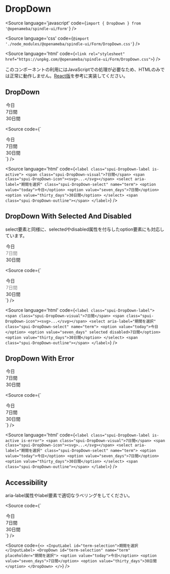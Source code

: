 
# DropDown

<Meta title="Form/DropDown" component={DropDown} />

<Source
  language='javascript'
  code={`import { DropDown } from '@openameba/spindle-ui/Form'`}
/>

<Source
  language='css'
  code={`@import './node_modules/@openameba/spindle-ui/Form/DropDown.css'`}
/>

<Source
  language='html'
  code={`<link rel="stylesheet" href="https://unpkg.com/@openameba/spindle-ui/Form/DropDown.css">`}
/>

<Description>このコンポーネントの利用にはJavaScriptでの処理が必要なため、HTMLのみでは正常に動作しません。[React版](https://github.com/openameba/spindle/tree/main/packages/spindle-ui/src/Form/DropDown.tsx)を参考に実装してください。</Description>

## DropDown

<Preview withSource="open">
  <Story name="DropDown">
    <DropDown aria-label="期間を選択" name="term" {...actions('onClick', 'onChange', 'onInput', 'onFocus', 'onBlur')}>
      <option value="today">今日</option>
      <option value="seven_days">7日間</option>
      <option value="thirty_days">30日間</option>
    </DropDown>
  </Story>
</Preview>

<Source
  code={`
<DropDown aria-label="期間を選択" name="term">
  <option value="today">今日</option>
  <option value="seven_days">7日間</option>
  <option value="thirty_days">30日間</option>
</DropDown>
  `}
/>

<Source
  language='html'
  code={`
<label class="spui-DropDown-label is-active">
  <span class="spui-DropDown-visual">7日間</span>
  <span class="spui-DropDown-icon"><svg>...</svg></span>
  <select aria-label="期間を選択" class="spui-DropDown-select" name="term">
    <option value="today">今日</option>
    <option value="seven_days">7日間</option>
    <option value="thirty_days">30日間</option>
  </select>
  <span class="spui-DropDown-outline"></span>
</label>
  `}
/>

## DropDown With Selected And Disabled

<Description>select要素と同様に、selectedやdisabled属性を付与したoption要素にも対応しています。</Description>

<Preview withSource="open">
  <Story name="DropDown With Selected And Disabled">
    <DropDown aria-label="期間を選択" name="term" {...actions('onClick', 'onChange', 'onInput', 'onFocus', 'onBlur')}>
      <option value="today">今日</option>
      <option value="seven_days" selected disabled>7日間</option>
      <option value="thirty_days">30日間</option>
    </DropDown>
  </Story>
</Preview>

<Source
  code={`
<DropDown aria-label="期間を選択" name="term">
  <option value="today">今日</option>
  <option value="seven_days" selected disabled>7日間</option>
  <option value="thirty_days">30日間</option>
</DropDown>
  `}
/>

<Source
  language='html'
  code={`
<label class="spui-DropDown-label">
  <span class="spui-DropDown-visual">7日間</span>
  <span class="spui-DropDown-icon"><svg>...</svg></span>
  <select aria-label="期間を選択" class="spui-DropDown-select" name="term">
    <option value="today">今日</option>
    <option value="seven_days" selected disabled>7日間</option>
    <option value="thirty_days">30日間</option>
  </select>
  <span class="spui-DropDown-outline"></span>
</label>
  `}
/>

## DropDown With Error

<Preview withSource="open">
  <Story name="DropDown With Error">
    <DropDown aria-label="期間を選択" hasError name="termWithError" {...actions('onClick', 'onChange', 'onInput', 'onFocus', 'onBlur')}>
      <option value="today">今日</option>
      <option value="seven_days">7日間</option>
      <option value="thirty_days">30日間</option>
    </DropDown>
  </Story>
</Preview>

<Source
  code={`
<DropDown aria-label="期間を選択" hasError name="term">
  <option value="today">今日</option>
  <option value="seven_days">7日間</option>
  <option value="thirty_days">30日間</option>
</DropDown>
  `}
/>

<Source
  language='html'
  code={`
<label class="spui-DropDown-label is-active is-error">
  <span class="spui-DropDown-visual">7日間</span>
  <span class="spui-DropDown-icon"><svg>...</svg></span>
  <select aria-label="期間を選択" class="spui-DropDown-select" name="term">
    <option value="today">今日</option>
    <option value="seven_days">7日間</option>
    <option value="thirty_days">30日間</option>
  </select>
  <span class="spui-DropDown-outline"></span>
</label>
  `}
/>

## Accessibility

<Description>aria-label属性やlabel要素で適切なラベリングをしてください。</Description>

<Source
  code={`
<DropDown aria-label="期間を選択" id="term-selection" name="term" placeholder="期間を選択">
  <option value="today">今日</option>
  <option value="seven_days">7日間</option>
  <option value="thirty_days">30日間</option>
</DropDown>
  `}
/>

<Source
  code={`
<>
  <InputLabel id="term-selection">期間を選択</InputLabel>
  <DropDown id="term-selection" name="term" placeholder="期間を選択">
    <option value="today">今日</option>
    <option value="seven_days">7日間</option>
    <option value="thirty_days">30日間</option>
  </DropDown>
</>
  `}
/>
